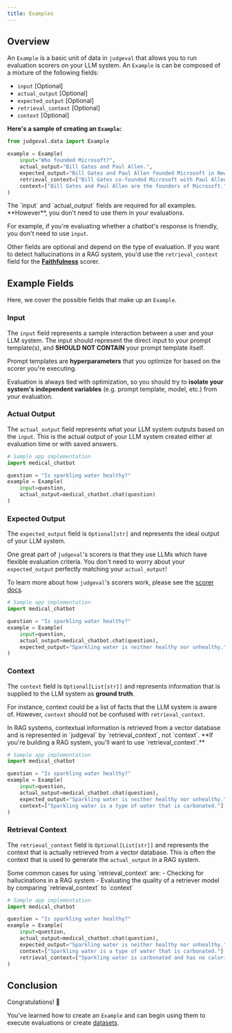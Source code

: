 ```yaml
---
title: Examples
---
```


## Overview
An `Example` is a basic unit of data in `judgeval` that allows you to run evaluation scorers on your LLM system. 
An `Example` is can be composed of a mixture of the following fields:
- `input` [Optional]
- `actual_output` [Optional]
- `expected_output` [Optional]
- `retrieval_context` [Optional]
- `context` [Optional]

**Here's a sample of creating an `Example`:**

```python example_test.py
from judgeval.data import Example

example = Example(
    input="Who founded Microsoft?",
    actual_output="Bill Gates and Paul Allen.",
    expected_output="Bill Gates and Paul Allen founded Microsoft in New Mexico in 1975.",
    retrieval_context=["Bill Gates co-founded Microsoft with Paul Allen in 1975."],
    context=["Bill Gates and Paul Allen are the founders of Microsoft."],
)
```

<Note>
The `input` and `actual_output` fields are required for all examples. **However**, you don't need to use them in your evaluations. 

For example, if you're evaluating whether a chatbot's response is friendly, you don't need to use `input`. 

Other fields are optional and depend on the type of evaluation. If you want to detect hallucinations in a RAG system, you'd use the `retrieval_context` field for the [**Faithfulness**](/evaluation/scorers/faithfulness) scorer.
</Note>

## Example Fields 

Here, we cover the possible fields that make up an `Example`.

### Input 
The `input` field represents a sample interaction between a user and your LLM system. The input should represent the direct input to your prompt template(s), and **SHOULD NOT CONTAIN** your prompt template itself.

<Tip> 

Prompt templates are **hyperparameters** that you optimize for based on the scorer you're executing. 

Evaluation is always tied with optimization, so you should try to **isolate your system's independent variables** (e.g. prompt template, model, etc.) from your evaluation. 

</Tip>

### Actual Output 

The `actual_output` field represents what your LLM system outputs based on the `input`. 
This is the actual output of your LLM system created either at evaluation time or with saved answers.

```python actual_output.py
# Sample app implementation
import medical_chatbot

question = "Is sparkling water healthy?"
example = Example(
    input=question,
    actual_output=medical_chatbot.chat(question)
)
```

### Expected Output

The `expected_output` field is `Optional[str]` and represents the ideal output of your LLM system. 

One great part of `judgeval`'s scorers is that they use LLMs which have flexible evaluation criteria. You don't need to worry about your `expected_output` perfectly matching your `actual_output`!

To learn more about how `judgeval`'s scorers work, please see the [scorer docs](evaluation/scorers/introduction).

```python expected_output.py
# Sample app implementation
import medical_chatbot

question = "Is sparkling water healthy?"
example = Example(
    input=question,
    actual_output=medical_chatbot.chat(question),
    expected_output="Sparkling water is neither healthy nor unhealthy."
)
```

### Context 

The `context` field is `Optional[List[str]]` and represents information that is supplied to the LLM system as **ground truth**. 

For instance, context could be a list of facts that the LLM system is aware of. However, `context` should not be confused with `retrieval_context`.

<Tip>
In RAG systems, contextual information is retrieved from a vector database and is represented in `judgeval` by `retrieval_context`, 
not `context`. **If you're building a RAG system, you'll want to use `retrieval_context`.**
</Tip>

```python context.py
# Sample app implementation
import medical_chatbot

question = "Is sparkling water healthy?"
example = Example(
    input=question,
    actual_output=medical_chatbot.chat(question),
    expected_output="Sparkling water is neither healthy nor unhealthy.",
    context=["Sparkling water is a type of water that is carbonated."]
)
```

### Retrieval Context 

The `retrieval_context` field is `Optional[List[str]]` and represents the context that is actually retrieved from a vector database. 
This is often the context that is used to generate the `actual_output` in a RAG system.

<Tip>
Some common cases for using `retrieval_context` are:
- Checking for hallucinations in a RAG system
- Evaluating the quality of a retriever model by comparing `retrieval_context` to `context`
</Tip>

```python retrieval_context.py
# Sample app implementation
import medical_chatbot

question = "Is sparkling water healthy?"
example = Example(
    input=question,
    actual_output=medical_chatbot.chat(question),
    expected_output="Sparkling water is neither healthy nor unhealthy.",
    context=["Sparkling water is a type of water that is carbonated."],
    retrieval_context=["Sparkling water is carbonated and has no calories."]
)
```

## Conclusion 

Congratulations! 🎉

You've learned how to create an `Example` and can begin using them to execute evaluations or create [datasets](/evaluation/data_datasets).
